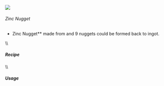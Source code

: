 ![](/mods/techreborn/zinc_nugget.png)

###### Zinc Nugget


- Zinc Nugget** made from
        <Mcitem id="techreborn:zinc_ingot"/> and 9
        nuggets could be formed back to ingot.

\\\\

##### Recipe

<Recipe recipe=" input air air air input air techreborn:zinc_ingot air
input air air air output techreborn:zinc_nugget,9 "/>
\\\\

##### Usage

<Recipe recipe=" input techreborn:zinc_nugget techreborn:zinc_nugget
techreborn:zinc_nugget input techreborn:zinc_nugget
techreborn:zinc_nugget techreborn:zinc_nugget input
techreborn:zinc_nugget techreborn:zinc_nugget techreborn:zinc_nugget
output techreborn:zinc_ingot "/>
